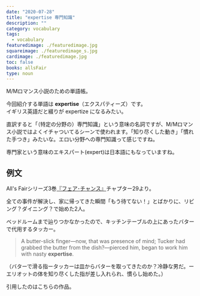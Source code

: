```yaml
---
date: "2020-07-28"
title: "expertise 専門知識"
description: ""
category: vocabulary
tags:
  - vocabulary
featuredimage: ./featuredimage.jpg
squareimage: ./featuredimage_s.jpg
cardimage: ./featuredimage.jpg
toc: false
books: allsFair
type: noun
---
```



M/Mロマンス小説のための単語帳。

今回紹介する単語は __expertise__（エクスパティーズ）です。  
イギリス英語だと綴りが expertize になるみたい。

直訳すると「（特定の分野の）専門知識」という意味の名詞ですが、M/Mロマンス小説ではよくイチャついてるシーンで使われます。「知り尽くした動き」「慣れた手つき」みたいな。エロい分野への専門知識って感じですね。

専門家という意味のエキスパート(expert)は日本語にもなっていますね。

## 例文

All's Fairシリーズ3巻[『フェア･チャンス』](/mm-romance/fair-chance/)チャプター29より。

全ての事件が解決し、家に帰ってきた瞬間「もう待てない！」とばかりに、リビング？ダイニング？で始めた2人。

ベッドルームまで辿りつかなかったので、キッチンテーブルの上にあったバターで代用するタッカー。

<Blockquote srcName="Fair Chance (All's Fair #3)" srcURL="https://amzn.to/3fVJehs" book>
A butter-slick finger—now, that was presence of mind; Tucker had grabbed the butter from the dish?—pierced him, began to work him with nasty <strong>expertise</strong>.
</Blockquote>

<p className="translation">（バターで滑る指ータッカーは皿からバターを取ってきたのか？冷静な男だ。ーエリオットの体を知り尽くした指が差し入れられ、慣らし始めた。）</p>

引用したのはこちらの作品。

<Amazon
  asin="B083NX8Q66"
  title="フェア･チャンス (All's Fair #3)"
  url="https://amzn.to/3fZ7iQk"
  author="ジョシュ･ラニヨン"
/>

<Amazon
  asin="B01MSLD8L2"
  title="Fair Chance (All's Fair #3)"
  url="https://amzn.to/3eXoTXz"
  author="Josh Lanyon"
/>
